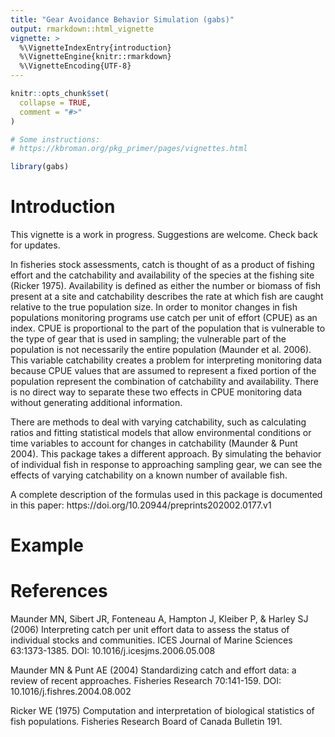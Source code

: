 ```yaml
---
title: "Gear Avoidance Behavior Simulation (gabs)"
output: rmarkdown::html_vignette
vignette: >
  %\VignetteIndexEntry{introduction}
  %\VignetteEngine{knitr::rmarkdown}
  %\VignetteEncoding{UTF-8}
---
```


```r
knitr::opts_chunk$set(
  collapse = TRUE,
  comment = "#>"
)

# Some instructions:
# https://kbroman.org/pkg_primer/pages/vignettes.html
```

```r
library(gabs)
```

# Introduction

This vignette is a work in progress. Suggestions are welcome. Check back for updates.

In fisheries stock assessments, catch is thought of as a product of fishing effort 
and the catchability and availability of the species at the fishing site 
(Ricker 1975). Availability is defined as either the number or biomass of fish 
present at a site and catchability describes the rate at  which fish are caught 
relative to the true population size. In order to monitor changes in fish 
populations monitoring programs use catch per unit of effort (CPUE) as an index.
CPUE is proportional to the part of the population that is vulnerable to the 
type of gear that is used in sampling; the vulnerable part of the population 
is not necessarily the entire population (Maunder et al. 2006). This variable 
catchability creates a problem for interpreting monitoring data because CPUE 
values that are assumed to represent a fixed portion of the population represent 
the combination of catchability and availability. There is no direct way to 
separate these two effects in CPUE monitoring data without generating additional 
information.

There are methods to deal with varying catchability, such as calculating ratios 
and fitting statistical models that allow environmental conditions or time variables 
to account for changes in catchability (Maunder & Punt 2004). This package takes
a different approach. By simulating the behavior of individual fish in response
to approaching sampling gear, we can see the effects of varying catchability on
a known number of available fish.

A complete description of the formulas used in this package is documented in 
this paper: https://doi.org/10.20944/preprints202002.0177.v1

# Example



# References

Maunder MN, Sibert JR, Fonteneau A, Hampton J, Kleiber P, & Harley SJ (2006) 
Interpreting catch per unit effort data to assess the status of individual stocks 
and communities. ICES Journal of Marine Sciences 63:1373-1385. 
DOI: 10.1016/j.icesjms.2006.05.008

Maunder MN & Punt AE (2004) Standardizing catch and effort data: a review of 
recent approaches. Fisheries Research 70:141-159. DOI: 10.1016/j.fishres.2004.08.002

Ricker WE (1975) Computation and interpretation of biological statistics of fish 
populations. Fisheries Research Board of Canada Bulletin 191.

